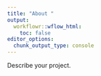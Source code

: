 ```yaml
---
title: "About "
output:
  workflowr::wflow_html:
    toc: false
editor_options:
  chunk_output_type: console
---
```


Describe your project.
